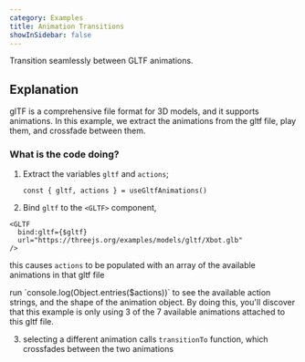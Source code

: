 ```yaml
---
category: Examples
title: Animation Transitions
showInSidebar: false
---
```


Transition seamlessly between GLTF animations.

<Example path="animation/transitions" />

## Explanation

glTF is a comprehensive file format for 3D models, and it supports animations.
In this example, we extract the animations from the gltf file, play them, and crossfade between them.

### What is the code doing?

1. Extract the variables `gltf` and `actions`;

   `const { gltf, actions } = useGltfAnimations()`

2. Bind `gltf` to the `<GLTF>` component,

```
<GLTF
  bind:gltf={$gltf}
  url="https://threejs.org/examples/models/gltf/Xbot.glb"
/>
```

this causes `actions` to be populated with an array of the available animations in that gltf file

<Tip type="tip">
  run `console.log(Object.entries($actions))` to see the available action strings, and the shape of
  the animation object. By doing this, you'll discover that this example is only using 3 of the 7
  available animations attached to this gltf file.
</Tip>

3. selecting a different animation calls `transitionTo` function, which crossfades between the two animations
